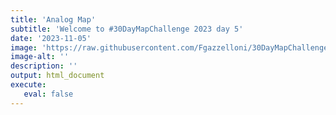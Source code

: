 ```yaml
---
title: 'Analog Map'
subtitle: 'Welcome to #30DayMapChallenge 2023 day 5'
date: '2023-11-05'
image: 'https://raw.githubusercontent.com/Fgazzelloni/30DayMapChallenge/master/2023/day5_analog-map/day5_analog-map.png'
image-alt: ''
description: ''
output: html_document
execute: 
   eval: false
---
```

